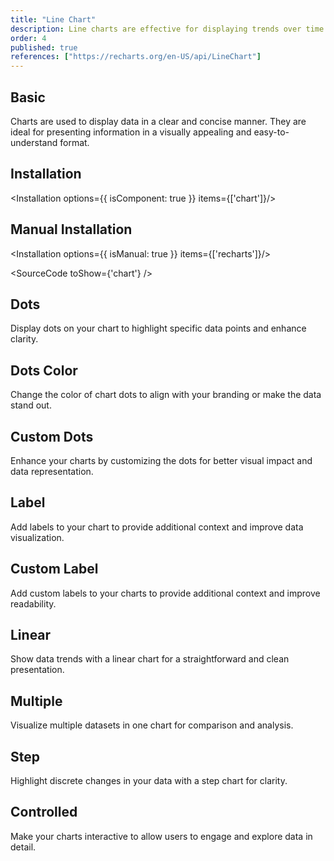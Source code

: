 ```yaml
---
title: "Line Chart"
description: Line charts are effective for displaying trends over time or continuous data and are often used in time series analysis.
order: 4
published: true
references: ["https://recharts.org/en-US/api/LineChart"]
---
```


## Basic
Charts are used to display data in a clear and concise manner. They are ideal for presenting information in a visually appealing and easy-to-understand format.
<How withNoPadding={true} isCenter={false} toUse='charts/line/line-chart-basic-demo'/>

## Installation
<Installation options={{ isComponent: true }} items={['chart']}/>

## Manual Installation
<Installation options={{ isManual: true }} items={['recharts']}/>

<SourceCode toShow={'chart'} />


## Dots
Display dots on your chart to highlight specific data points and enhance clarity.
<How withNoPadding={true} isCenter={false} toUse='charts/line/line-chart-dots-demo'/>

## Dots Color
Change the color of chart dots to align with your branding or make the data stand out.
<How withNoPadding={true} isCenter={false} toUse='charts/line/line-chart-dots-color-demo'/>

## Custom Dots
Enhance your charts by customizing the dots for better visual impact and data representation.
<How withNoPadding={true} isCenter={false} toUse='charts/line/line-chart-custom-dots-demo'/>

## Label
Add labels to your chart to provide additional context and improve data visualization.
<How withNoPadding={true} isCenter={false} toUse='charts/line/line-chart-label-demo'/>

## Custom Label
Add custom labels to your charts to provide additional context and improve readability.
<How withNoPadding={true} isCenter={false} toUse='charts/line/line-chart-custom-label-demo'/>

## Linear
Show data trends with a linear chart for a straightforward and clean presentation.
<How withNoPadding={true} isCenter={false} toUse='charts/line/line-chart-linear-demo'/>

## Multiple
Visualize multiple datasets in one chart for comparison and analysis.
<How withNoPadding={true} isCenter={false} toUse='charts/line/line-chart-multiple-demo'/>

## Step
Highlight discrete changes in your data with a step chart for clarity.
<How withNoPadding={true} isCenter={false} toUse='charts/line/line-chart-step-demo'/>

## Controlled
Make your charts interactive to allow users to engage and explore data in detail.
<How withNoPadding={true} isCenter={false} toUse='charts/line/line-chart-controlled-demo'/>
